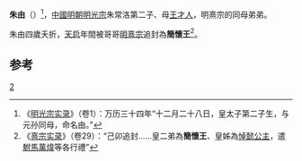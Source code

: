 {{CJK-New-Char|3C12|ver=A}}
'''朱由{{僻字|㰒|木學}}'''（{{bd|1607年||1610年|catIdx=Z}}）<ref>《[[明光宗实录|明光宗实录]]》（卷1）：万历三十四年“十二月二十八日，皇太子第二子生，与元孙同母，命名由{{僻字|㰒|木學}}。”</ref>，[[中國|中國]][[明朝|明朝]][[明光宗|明光宗]]朱常洛第二子、母[[孝和王太后|王才人]]，明熹宗的同母弟弟。

朱由{{僻字|㰒|木學}}四歲夭折，[[天启_(明朝)|天启]]年間被哥哥[[明熹宗|明熹宗]]追封為'''簡懷王'''<ref>《[[熹宗实录|熹宗实录]]》（卷29）：“己卯追封……皇二弟為'''簡懷王'''、皇姊為[[悼懿公主|悼懿公主]]，遣[[駙馬|駙馬]][[万炜|萬煒]]等各行禮”</ref>。

==参考==
<references />
{{明光宗皇室}}

[[Category:明光宗皇子|2]]